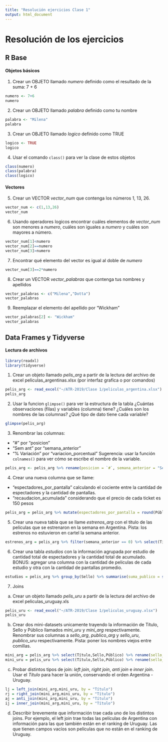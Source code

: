 ```yaml
---
title: "Resolución ejercicios Clase 1"
output: html_document
---
```


# Resolución de los ejercicios

## R Base

#### Objetos básicos
1) Crear un OBJETO llamado _numero_ definido como el resultado de la suma: 7 + 6
```r
numero <- 7+6
numero
```

2) Crear un OBJETO llamado _palabra_ definido como tu nombre
```r
palabra <- "Milena"
palabra
```

3) Crear un OBJETO llamado _logico_ definido como TRUE
```r
logico <- TRUE
logico
```

4) Usar el comando `class()` para ver la clase de estos objetos
```r
class(numero)
class(palabra)
class(logico)
```

#### Vectores
5) Crear un VECTOR _vector_num_ que contenga los números 1, 13, 26.
```r
vector_num <- c(1,13,26)
vector_num
```

6) Usando operadores logicos encontrar cuáles elementos de _vector_num_ son menores a _numero_, cuáles son iguales a _numero_ y cuáles son mayores a número.
```r
vector_num[1]<numero
vector_num[2]==numero
vector_num[3]>numero
```

7) Encontrar qué elemento del vector es igual al doble de _numero_
```r
vector_num[3]==2*numero
```


8) Crear un VECTOR _vector_palabras_ que contenga tus nombres y apellidos
```r
vector_palabras <- c("Milena","Dotta")
vector_palabras
```

9) Reemplazar el elemento del apellido por "Wickham"
```r
vector_palabras[2] <- "Wickham"
vector_palabras
```


## Data Frames y Tidyverse

#### Lectura de archivos

```r
library(readxl)
library(tidyverse)
```

1) Crear un objeto llamado _pelis_arg_ a partir de la lectura del archivo de excel peliculas_argentinas.xlsx (por interfaz grafica o por comandos)
```r
pelis_arg <- read_excel("~/ATR-2019/Clase 1/peliculas_argentina.xlsx")
pelis_arg
```

2) Usar la funcion `glimpse()` para ver la estructura de la tabla ¿Cuántas observaciones (filas) y variables (columna) tiene? ¿Cuáles son los nombres de las columnas? ¿Qué tipo de dato tiene cada variable?

```r
glimpse(pelis_arg)
```

3) Renombrar las columnas:
  - "#" por "posicion"
  - "Sem ant" por "semana_anterior"
  - "% Variación" por "variacion_porcentual"
Sugerencia: usar la función `colnames()` para ver cómo se escribe el nombre de la variable.
  
```r
pelis_arg <- pelis_arg %>% rename(posicion = `#`, semana_anterior = "Sem ant", variacion_porcentual = "% Variación")
```

4) Crear una nueva columna que se llame:
  - "espectadores_por_pantalla" calculando el cociente entre la cantidad de espectadores y la cantidad de pantallas.
  - "recaudacion_acumulada" considerando que el precio de cada ticket es 150 pesos
  
```r
pelis_arg = pelis_arg %>% mutate(espectadores_por_pantalla = round(Público/Pantallas,2), recaudacion_acumulada = Acumulado*150)
```

5) Crear una nueva tabla que se llame _estrenos_arg_ con el título de las películas que se estrenaron en la semana en Argentina. Pista: los estrenos no estuvieron en cartel la semana anterior.

```r
estrenos_arg = pelis_arg %>% filter(semana_anterior == 0) %>% select(Título)
```

6) Crear una tabla _estudios_ con la información agrupada por estudio de cantidad total de espectadores y la cantidad total de acumulado. BONUS: agregar una columna con la cantidad de peliculas de cada estudio y otra con la cantidad de pantallas promedio.

```r
estudios = pelis_arg %>% group_by(Sello) %>% summarise(suma_publico = sum(Público), suma_acum= sum(Acumulado), cantidad_peliculas = n(), pantallas_promedio = round(mean(Pantallas),2))
```

7) Joins
a) Crear un objeto llamado _pelis_uru_ a partir de la lectura del archivo de excel peliculas_uruguay.xls
  
```r
pelis_uru <- read_excel("~/ATR-2019/Clase 1/peliculas_uruguay.xlsx")
pelis_uru
```
 
b) Crear dos mini-datasets unicamente trayendo la información de Título, Sello y Público llamados _mini_uru_ y _mini_arg_ respectivamente. Renombrar sus columnas a _sello_arg_, _publico_arg_ y  _sello_uru_, _publico_uru_ respectivamente. Pista: poner los nombres viejos entre comillas.
  
```r
mini_arg = pelis_arg %>% select(Título,Sello,Público) %>% rename(sello_arg = Sello, publico_arg = "Público")
mini_uru = pelis_uru %>% select(Título,Sello,Público) %>% rename(sello_uru = Sello, publico_uru = "Público")
```
  
c) Probar distintos tipos de join: _left join_, _right join_, _anti join_ e _inner join_. Usar el _Título_ para hacer la unión, conservando el orden Argentina - Uruguay.

```r
lj = left_join(mini_arg,mini_uru, by = "Título")
rj = right_join(mini_arg,mini_uru, by = "Título")
aj = anti_join(mini_arg,mini_uru, by = "Título")
ij = inner_join(mini_arg,mini_uru, by = "Título")
```

d) Describir brevemente que información trae cada uno de los distintos joins. Por ejemplo, el left join trae todas las películas de Argentina con información para las que también están en el ranking de Uruguay. Las que tienen campos vacíos son películas que no están en el ranking de Uruguay.